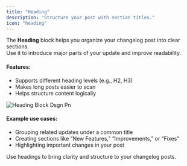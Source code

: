 ```yaml
---
title: "Heading"
description: "Structure your post with section titles."
icon: "heading"
---
```


The **Heading** block helps you organize your changelog post into clear sections.\
Use it to introduce major parts of your update and improve readability.

#### Features:

- Supports different heading levels (e.g., H2, H3)
- Makes long posts easier to scan
- Helps structure content logically

![Heading Block Dsgn Pn](/images/heading_block_dsgn.png)

#### Example use cases:

- Grouping related updates under a common title
- Creating sections like “New Features,” “Improvements,” or “Fixes”
- Highlighting important changes in your post

Use headings to bring clarity and structure to your changelog posts.